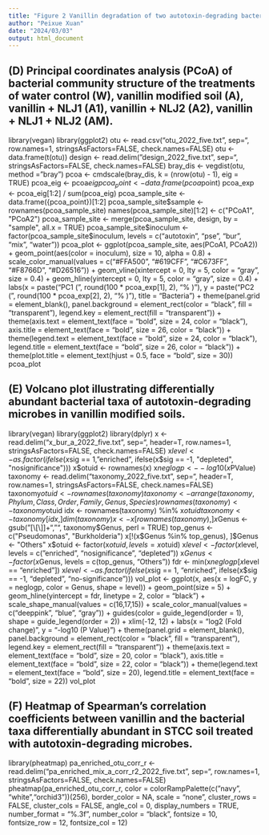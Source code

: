 ```yaml
---
title: "Figure 2 Vanillin degradation of two autotoxin-degrading bacteria in mineral salt medium (MSM) (n = 4), and effect of inoculation of two autotoxin-degrading bacteria and their combinations (n = 6) on tobacco seedling growth, autotoxin (vanillin) concentrations and bacterial community structure in short-term continuous cropping (STCC) soil."
author: "Peixue Xuan"
date: "2024/03/03"
output: html_document
---
```


## (D) Principal coordinates analysis (PCoA) of bacterial community structure of the treatments of water control (W), vanillin modified soil (A), vanillin + NLJ1 (A1), vanillin + NLJ2 (A2), vanillin + NLJ1 + NLJ2 (AM).

library(vegan)
library(ggplot2)
otu <- read.csv("otu_2022_five.txt", sep="\t", row.names=1, stringsAsFactors=FALSE, check.names=FALSE)
otu <- data.frame(t(otu))
design <- read.delim("design_2022_five.txt", sep="\t", stringsAsFactors=FALSE, check.names=FALSE)
bray_dis <- vegdist(otu, method = "bray")
pcoa <- cmdscale(bray_dis, k = (nrow(otu) - 1), eig = TRUE)
pcoa_eig <- pcoa$eig
pcoa_point <- data.frame(pcoa$point)
pcoa_exp <- pcoa_eig[1:2] / sum(pcoa_eig)
pcoa_sample_site <- data.frame({pcoa_point})[1:2]
pcoa_sample_site$sample <- rownames(pcoa_sample_site)
names(pcoa_sample_site)[1:2] <- c("PCoA1", "PCoA2")
pcoa_sample_site <- merge(pcoa_sample_site, design, by = "sample", all.x = TRUE)
pcoa_sample_site$inoculum <- factor(pcoa_sample_site$inoculum, levels = c("autotoxin", "pse", "bur", "mix", "water"))
pcoa_plot <- ggplot(pcoa_sample_site, aes(PCoA1, PCoA2)) +
  geom_point(aes(color = inoculum), size = 10, alpha = 0.8) +
  scale_color_manual(values = c("#FFA500", "#619CFF", "#C673FF", "#F8766D", "#D26516")) +
  geom_vline(xintercept = 0, lty = 5, color = "gray", size = 0.4) + 
  geom_hline(yintercept = 0, lty = 5, color = "gray", size = 0.4) +
  labs(x = paste("PC1 (", round(100 * pcoa_exp[1], 2), "% )"), y = paste("PC2 (", round(100 * pcoa_exp[2], 2), "% )"), title = "Bacteria") +
  theme(panel.grid = element_blank(), panel.background = element_rect(color = "black", fill = "transparent"), legend.key = element_rect(fill = "transparent")) +
  theme(axis.text = element_text(face = "bold", size = 24, color = "black"), axis.title = element_text(face = "bold", size = 26, color = "black")) +
  theme(legend.text = element_text(face = "bold", size = 24, color = "black"), legend.title = element_text(face = "bold", size = 26, color = "black")) +
  theme(plot.title = element_text(hjust = 0.5, face = "bold", size = 30))
pcoa_plot

## (E) Volcano plot illustrating differentially abundant bacterial taxa of autotoxin-degrading microbes in vanillin modified soils.

library(vegan)
library(ggplot2)
library(dplyr)
x <- read.delim("x_bur_a_2022_five.txt", sep="\t", header=T, row.names=1, stringsAsFactors=FALSE, check.names=FALSE)
x$level <- as.factor(ifelse(x$sig == 1, "enriched", ifelse(x$sig == -1, "depleted", "nosignificance")))
x$otuid <- rownames(x)
x$neglogp <- -log10(x$PValue)
taxonomy <- read.delim("taxonomy_2022_five.txt", sep="\t", header=T, row.names=1, stringsAsFactors=FALSE, check.names=FALSE)
taxonomy$otuid <- rownames(taxonomy)
taxonomy <- arrange(taxonomy, Phylum, Class, Order, Family, Genus, Species)
rownames(taxonomy) <- taxonomy$otuid
idx <- rownames(taxonomy) %in% x$otuid
taxonomy <- taxonomy[idx, ]
dim(taxonomy)
x <- x[rownames(taxonomy), ]
x$Genus <- gsub("[\\[\\]]+", "", taxonomy$Genus, perl = TRUE)
top_genus <- c("Pseudomonas", "Burkholderia")
x[!(x$Genus %in% top_genus), ]$Genus <- "Others"
x$otuid <- factor(x$otuid, levels = x$otuid)
x$level <- factor(x$level, levels = c("enriched", "nosignificance", "depleted"))
x$Genus <- factor(x$Genus, levels = c(top_genus, "Others"))
fdr <- min(x$neglogp[x$level == "enriched"])
x$level <- as.factor(ifelse(x$sig == 1, "enriched", ifelse(x$sig == -1, "depleted", "no-significance")))
vol_plot <- ggplot(x, aes(x = logFC, y = neglogp, color = Genus, shape = level)) +
  geom_point(size = 5) +
  geom_hline(yintercept = fdr, linetype = 2, color = "black") +
  scale_shape_manual(values = c(16,17,15)) +
  scale_color_manual(values = c("deeppink", "blue", "gray")) +
  guides(color = guide_legend(order = 1), shape = guide_legend(order = 2)) +
  xlim(-12, 12) +
  labs(x = "log2 (Fold change)", y = "-log10 (P Value)") +
  theme(panel.grid = element_blank(), panel.background = element_rect(color = "black", fill = "transparent"), legend.key = element_rect(fill = "transparent")) +
  theme(axis.text = element_text(face = "bold", size = 20, color = "black"), axis.title = element_text(face = "bold", size = 22, color = "black")) +
  theme(legend.text = element_text(face = "bold", size = 20), legend.title = element_text(face = "bold", size = 22))
vol_plot

## (F) Heatmap of Spearman’s correlation coefficients between vanillin and the bacterial taxa differentially abundant in STCC soil treated with autotoxin-degrading microbes.

library(pheatmap)
pa_enriched_otu_corr_r <- read.delim("pa_enriched_mix_a_corr_r2_2022_five.txt", sep="\t", row.names=1, stringsAsFactors=FALSE, check.names=FALSE)
pheatmap(pa_enriched_otu_corr_r, color = colorRampPalette(c("navy", "white","orchid3"))(256), border_color = NA, scale = "none", cluster_rows = FALSE, cluster_cols = FALSE, angle_col = 0, display_numbers = TRUE, number_format = "%.3f", number_color = "black", fontsize = 10, fontsize_row = 12, fontsize_col = 12)
